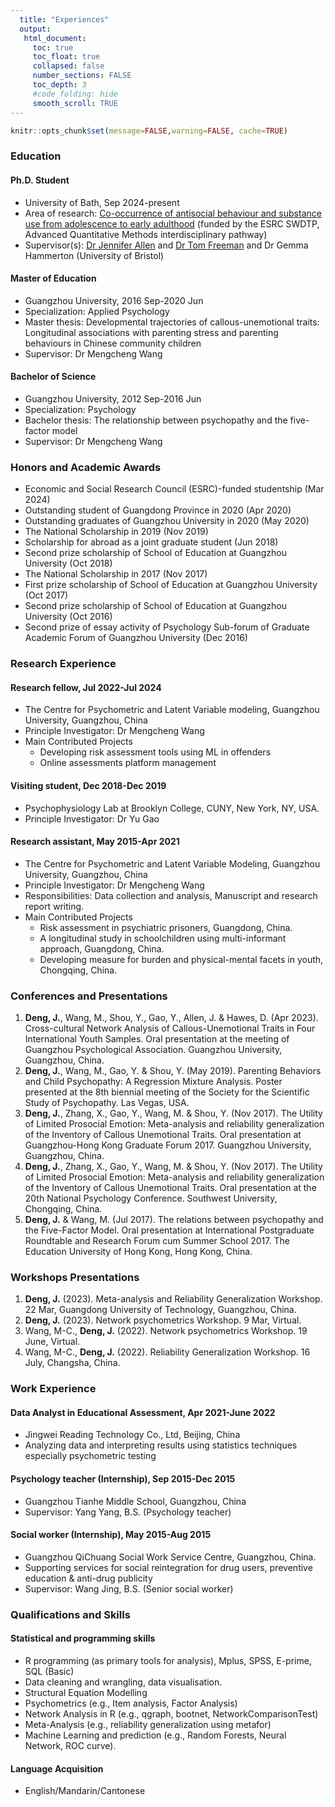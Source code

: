 ```yaml
---
  title: "Experiences"
  output:
   html_document:
     toc: true
     toc_float: true
     collapsed: false
     number_sections: FALSE
     toc_depth: 3
     #code_folding: hide
     smooth_scroll: TRUE
---
```


```r
knitr::opts_chunk$set(message=FALSE,warning=FALSE, cache=TRUE)
```

### Education

#### Ph.D. Student
* University of Bath, Sep 2024-present
* Area of research: [Co-occurrence of antisocial behaviour and substance use from adolescence to early adulthood](https://researchportal.bath.ac.uk/en/projects/co-occurrence-of-antisocial-behaviour-and-substance-use-from-adol) (funded by the ESRC SWDTP, Advanced Quantitative Methods interdisciplinary pathway)
* Supervisor(s): [Dr Jennifer Allen](https://researchportal.bath.ac.uk/en/persons/jennifer-allen) and [Dr Tom Freeman](https://researchportal.bath.ac.uk/en/persons/tom-freeman) and Dr Gemma Hammerton (University of Bristol) 

#### Master of Education
* Guangzhou University, 2016 Sep-2020 Jun
* Specialization: Applied Psychology
* Master thesis: Developmental trajectories of callous-unemotional traits: Longitudinal associations with parenting stress and parenting behaviours in Chinese community children
* Supervisor: Dr Mengcheng Wang 

#### Bachelor of Science
* Guangzhou University, 2012 Sep-2016 Jun
* Specialization: Psychology
* Bachelor thesis: The relationship between psychopathy and the five-factor model
* Supervisor: Dr Mengcheng Wang

### Honors and Academic Awards
* Economic and Social Research Council (ESRC)-funded studentship (Mar 2024)
* Outstanding student of Guangdong Province in 2020 (Apr 2020)
* Outstanding graduates of Guangzhou University in 2020 (May 2020)
* The National Scholarship in 2019 (Nov 2019)
* Scholarship for abroad as a joint graduate student (Jun 2018)
* Second prize scholarship of School of Education at Guangzhou University (Oct 2018)
* The National Scholarship in 2017 (Nov 2017)
* First prize scholarship of School of Education at Guangzhou University (Oct 2017)
* Second prize scholarship of School of Education at Guangzhou University (Oct 2016)
* Second prize of essay activity of Psychology Sub-forum of Graduate Academic Forum of Guangzhou University (Dec 2016)

### Research Experience
#### Research fellow, Jul 2022-Jul 2024 
* The Centre for Psychometric and Latent Variable modeling, Guangzhou University, Guangzhou, China
* Principle Investigator: Dr Mengcheng Wang  
* Main Contributed Projects
  + Developing risk assessment tools using ML in offenders
  + Online assessments platform management

#### Visiting student, Dec 2018-Dec 2019
* Psychophysiology Lab at Brooklyn College, CUNY, New York, NY, USA.  
* Principle Investigator: Dr Yu Gao  

#### Research assistant, May 2015-Apr 2021
* The Centre for Psychometric and Latent Variable Modeling, Guangzhou University, Guangzhou, China
* Principle Investigator: Dr Mengcheng Wang
* Responsibilities: Data collection and analysis, Manuscript and research report writing.
* Main Contributed Projects
  + Risk assessment in psychiatric prisoners, Guangdong, China.
  + A longitudinal study in schoolchildren using multi-informant approach, Guangdong, China.
  + Developing measure for burden and physical-mental facets in youth, Chongqing, China.

### Conferences and Presentations
1.	**Deng, J.**, Wang, M., Shou, Y., Gao, Y., Allen, J. & Hawes, D. (Apr 2023). Cross-cultural Network Analysis of Callous-Unemotional Traits in Four International Youth Samples. Oral presentation at the meeting of Guangzhou Psychological Association. Guangzhou University, Guangzhou, China.
2.	**Deng, J.**, Wang, M., Gao, Y. & Shou, Y. (May 2019). Parenting Behaviors and Child Psychopathy: A Regression Mixture Analysis. Poster presented at the 8th biennial meeting of the Society for the Scientific Study of Psychopathy. Las Vegas, USA. 
3.	**Deng, J.**, Zhang, X., Gao, Y., Wang, M. & Shou, Y. (Nov 2017). The Utility of Limited Prosocial Emotion: Meta-analysis and reliability generalization of the Inventory of Callous Unemotional Traits. Oral presentation at Guangzhou-Hong Kong Graduate Forum 2017. Guangzhou University, Guangzhou, China.
4.	**Deng, J.**, Zhang, X., Gao, Y., Wang, M. & Shou, Y. (Nov 2017). The Utility of Limited Prosocial Emotion: Meta-analysis and reliability generalization of the Inventory of Callous Unemotional Traits. Oral presentation at the 20th National Psychology Conference. Southwest University, Chongqing, China.
5.	**Deng, J.** & Wang, M. (Jul 2017). The relations between psychopathy and the Five-Factor Model. Oral presentation at International Postgraduate Roundtable and Research Forum cum Summer School 2017. The Education University of Hong Kong, Hong Kong, China.

### Workshops Presentations
1.	**Deng, J.** (2023). Meta-analysis and Reliability Generalization Workshop. 22 Mar, Guangdong University of Technology, Guangzhou, China.
2.	**Deng, J.** (2023). Network psychometrics Workshop. 9 Mar, Virtual.
3.	Wang, M-C., **Deng, J.** (2022). Network psychometrics Workshop. 19 June, Virtual.
4.	Wang, M-C., **Deng, J.** (2022). Reliability Generalization Workshop. 16 July, Changsha, China.

### Work Experience
#### Data Analyst in Educational Assessment, Apr 2021-June 2022
* Jingwei Reading Technology Co., Ltd, Beijing, China
* Analyzing data and interpreting results using statistics techniques especially psychometric testing

#### Psychology teacher (Internship), Sep 2015-Dec 2015
* Guangzhou Tianhe Middle School, Guangzhou, China
* Supervisor: Yang Yang, B.S. (Psychology teacher)

#### Social worker (Internship), May 2015-Aug 2015
* Guangzhou QiChuang Social Work Service Centre, Guangzhou, China.
* Supporting services for social reintegration for drug users, preventive education & anti-drug publicity
* Supervisor: Wang Jing, B.S. (Senior social worker)

### Qualifications and Skills
#### Statistical and programming skills
  + R programming (as primary tools for analysis), Mplus, SPSS, E-prime, SQL (Basic)
  + Data cleaning and wrangling, data visualisation. 
  + Structural Equation Modelling
  + Psychometrics (e.g., Item analysis, Factor Analysis)
  + Network Analysis in R (e.g., qgraph, bootnet, NetworkComparisonTest)
  + Meta-Analysis (e.g., reliability generalization using metafor)
  + Machine Learning and prediction (e.g., Random Forests, Neural Network, ROC curve).

#### Language Acquisition
  + English/Mandarin/Cantonese

